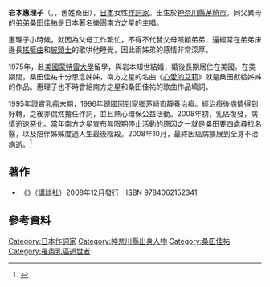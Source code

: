'''岩本惠理子'''（{{lang|ja|'''岩本えり子'''}}，{{bd|1952年||2008年|10月19日|Iwamoto Eriko}}，舊姓桑田），[[日本|日本]]女性[[作詞家|作詞家]]。出生於[[神奈川縣|神奈川縣]][[茅崎市|茅崎市]]。同父異母的弟弟[[桑田佳祐|桑田佳祐]]是日本著名[[樂團|樂團]][[南方之星|南方之星]]的主唱。

惠理子小時候，就因為父母工作繁忙，不得不代替父母照顧弟弟，還經常在弟弟床邊長[[搖籃曲|搖籃曲]]和[[披頭士|披頭士]]的歌哄他睡覺，因此兩姊弟的感情非常深厚。

1975年，赴[[美國|美國]][[蒙特雷大學|蒙特雷大學]]留學，與岩本知世結婚，婚後長期居住在美國。在美期間，桑田佳祐十分思念姊姊，南方之星的名曲《[[心愛的艾莉|心愛的艾莉]]》就是桑田獻給姊姊的作品。惠理子也不時會給南方之星和桑田佳祐的歌曲作品填詞。

1995年證實[[乳癌|乳癌]]末期，1996年歸國回到家鄉茅崎市靜養治療。經治療後病情得到好轉，之後亦偶然擔任作詞，並且熱心環保公益活動。2008年初，乳癌復發，病情迅速惡化。當年南方之星宣布無限期停止活動的原因之一就是桑田要四處尋找名醫，以及陪伴姊姊度過人生最後階段。2008年10月，最終因癌病擴展到全身不治病逝。<ref>{{Cite web |url=http://news.yule.com.cn/html/200810/22730.html |title=姊姊癌逝 桑田佳佑悲 |accessdate=2010-07-19 |archive-date=2008-10-25 |archive-url=https://web.archive.org/web/20081025181554/http://news.yule.com.cn/html/200810/22730.html |dead-url=no }}</ref>

==著作==
*《{{lang|ja|エリー 茅ケ崎の海が好き。}}》（[[講談社|講談社]]）2008年12月發行　ISBN 9784062152341

==參考資料==
{{reflist}}

{{桑田佳祐}}

{{DEFAULTSORT:Iwamoto Eriko}}
[[Category:日本作詞家|Category:日本作詞家]]
[[Category:神奈川縣出身人物|Category:神奈川縣出身人物]]
[[Category:桑田佳祐|Category:桑田佳祐]]
[[Category:罹患乳癌逝世者|Category:罹患乳癌逝世者]]